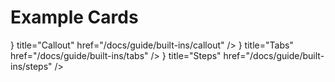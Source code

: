 
# Example Cards

<Cards>
  <Cards.Card
    icon={<WarningIcon />}
    title="Callout"
    href="/docs/guide/built-ins/callout"
  />
  <Cards.Card
    icon={<CardsIcon />}
    title="Tabs"
    href="/docs/guide/built-ins/tabs"
  />
  <Cards.Card
    icon={<OneIcon />}
    title="Steps"
    href="/docs/guide/built-ins/steps"
  />
</Cards>